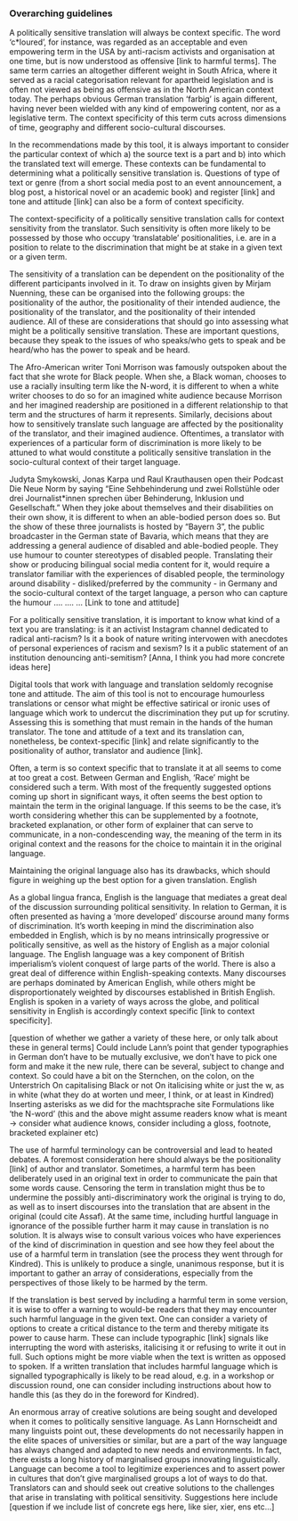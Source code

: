 ### Overarching guidelines

<CollapsableSection title="Context-specificity">

A politically sensitive translation will always be context specific. The word ‘c\*loured’, for instance, was regarded as an acceptable and even empowering term in the USA by anti-racism activists and organisation at one time, but is now understood as offensive [link to harmful terms]. The same term carries an altogether different weight in South Africa, where it served as a racial categorisation relevant for apartheid legislation and is often not viewed as being as offensive as in the North American context today. The perhaps obvious German translation ‘farbig’ is again different, having never been wielded with any kind of empowering content, nor as a legislative term. The context specificity of this term cuts across dimensions of time, geography and different socio-cultural discourses.

In the recommendations made by this tool, it is always important to consider the particular context of which a) the source text is a part and b) into which the translated text will emerge. These contexts can be fundamental to determining what a politically sensitive translation is. Questions of type of text or genre (from a short social media post to an event announcement, a blog post, a historical novel or an academic book) and register [link] and tone and attitude [link] can also be a form of context specificity.

The context-specificity of a politically sensitive translation calls for context sensitivity from the translator. Such sensitivity is often more likely to be possessed by those who occupy ‘translatable’ positionalities, i.e. are in a position to relate to the discrimination that might be at stake in a given text or a given term.

</CollapsableSection>

<CollapsableSection title="Positionalities">

The sensitivity of a translation can be dependent on the positionality of the different participants involved in it. To draw on insights given by Mirjam Nuenning, these can be organised into the following groups: the positionality of the author, the positionality of their intended audience, the positionality of the translator, and the positionality of their intended audience. All of these are considerations that should go into assessing what might be a politically sensitive translation. These are important questions, because they speak to the issues of who speaks/who gets to speak and be heard/who has the power to speak and be heard.

The Afro-American writer Toni Morrison was famously outspoken about the fact that she wrote for Black people. When she, a Black woman, chooses to use a racially insulting term like the N-word, it is different to when a white writer chooses to do so for an imagined white audience because Morrison and her imagined readership are positioned in a different relationship to that term and the structures of harm it represents. Similarly, decisions about how to sensitively translate such language are affected by the positionality of the translator, and their imagined audience. Oftentimes, a translator with experiences of a particular form of discrimination is more likely to be attuned to what would constitute a politically sensitive translation in the socio-cultural context of their target language.

Judyta Smykowski, Jonas Karpa und Raul Krauthausen open their Podcast Die Neue Norm by saying “Eine Sehbehinderung und zwei Rollstühle oder drei Journalist\*innen sprechen über Behinderung, Inklusion und Gesellschaft.” When they joke about themselves and their disabilities on their own show, it is different to when an able-bodied person does so. But the show of these three journalists is hosted by “Bayern 3”, the public broadcaster in the German state of Bavaria, which means that they are addressing a general audience of disabled and able-bodied people. They use humour to counter stereotypes of disabled people. Translating their show or producing bilingual social media content for it, would require a translator familiar with the experiences of disabled people, the terminology around disability - disliked/preferred by the community - in Germany and the socio-cultural context of the target language, a person who can capture the humour …. …. … [Link to tone and attitude]

</CollapsableSection>

<CollapsableSection title="Genre and register of text">

For a politically sensitive translation, it is important to know what kind of a text you are translating: is it an activist Instagram channel dedicated to radical anti-racism? Is it a book of nature writing intervowen with anecdotes of personal experiences of racism and sexism? Is it a public statement of an institution denouncing anti-semitism?
[Anna, I think you had more concrete ideas here]

</CollapsableSection>

<CollapsableSection title="Tone and attitude">

Digital tools that work with language and translation seldomly recognise tone and attitude. The aim of this tool is not to encourage humourless translations or censor what might be effective satirical or ironic uses of language which work to undercut the discrimination they put up for scrutiny. Assessing this is something that must remain in the hands of the human translator. The tone and attitude of a text and its translation can, nonetheless, be context-specific [link] and relate significantly to the positionality of author, translator and audience [link].

</CollapsableSection>

<CollapsableSection title="Maintaining the original language">

Often, a term is so context specific that to translate it at all seems to come at too great a cost. Between German and English, ‘Race’ might be considered such a term. With most of the frequently suggested options coming up short in significant ways, it often seems the best option to maintain the term in the original language. If this seems to be the case, it’s worth considering whether this can be supplemented by a footnote, bracketed explanation, or other form of explainer that can serve to communicate, in a non-condescending way, the meaning of the term in its original context and the reasons for the choice to maintain it in the original language.

Maintaining the original language also has its drawbacks, which should figure in weighing up the best option for a given translation.
English

As a global lingua franca, English is the language that mediates a great deal of the discussion surrounding political sensitivity. In relation to German, it is often presented as having a ‘more developed’ discourse around many forms of discrimination. It’s worth keeping in mind the discrimination also embedded in English, which is by no means intrinsically progressive or politically sensitive, as well as the history of English as a major colonial language. The English language was a key component of British imperialism’s violent conquest of large parts of the world.
There is also a great deal of difference within English-speaking contexts. Many discourses are perhaps dominated by American English, while others might be disproportionately weighted by discourses established in British English. English is spoken in a variety of ways across the globe, and political sensitivity in English is accordingly context specific [link to context specificity].

</CollapsableSection>

<CollapsableSection title="Typographic options">

[question of whether we gather a variety of these here, or only talk about these in general terms]
Could include Lann’s point that gender typographies in German don’t have to be mutually exclusive, we don’t have to pick one form and make it the new rule, there can be several, subject to change and context.
So could have a bit on the Sternchen, on the colon, on the Unterstrich
On capitalising Black or not
On italicising white or just the w, as in white (what they do at worten und meer, I think, or at least in Kindred)
Inserting asterisks as we did for the machtsprache site
Formulations like ‘the N-word’ (this and the above might assume readers know what is meant -> consider what audience knows, consider including a gloss, footnote, bracketed explainer etc)

</CollapsableSection>

<CollapsableSection title="Harmful language/terms">

The use of harmful terminology can be controversial and lead to heated debates. A foremost consideration here should always be the positionality [link] of author and translator. Sometimes, a harmful term has been deliberately used in an original text in order to communicate the pain that some words cause. Censoring the term in translation might thus be to undermine the possibly anti-discriminatory work the original is trying to do, as well as to insert discourses into the translation that are absent in the original (could cite Assaf). At the same time, including hurtful language in ignorance of the possible further harm it may cause in translation is no solution. It is always wise to consult various voices who have experiences of the kind of discrimination in question and see how they feel about the use of a harmful term in translation (see the process they went through for Kindred). This is unlikely to produce a single, unanimous response, but it is important to gather an array of considerations, especially from the perspectives of those likely to be harmed by the term.

If the translation is best served by including a harmful term in some version, it is wise to offer a warning to would-be readers that they may encounter such harmful language in the given text. One can consider a variety of options to create a critical distance to the term and thereby mitigate its power to cause harm. These can include typographic [link] signals like interrupting the word with asterisks, italicising it or refusing to write it out in full. Such options might be more viable when the text is written as opposed to spoken. If a written translation that includes harmful language which is signalled typographically is likely to be read aloud, e.g. in a workshop or discussion round, one can consider including instructions about how to handle this (as they do in the foreword for Kindred).

</CollapsableSection>

<CollapsableSection title="Creative solutions">

An enormous array of creative solutions are being sought and developed when it comes to politically sensitive language. As Lann Hornscheidt and many linguists point out, these developments do not necessarily happen in the elite spaces of universities or similar, but are a part of the way language has always changed and adapted to new needs and environments. In fact, there exists a long history of marginalised groups innovating linguistically. Language can become a tool to legitimize experiences and to assert power in cultures that don’t give marginalised groups a lot of ways to do that. Translators can and should seek out creative solutions to the challenges that arise in translating with political sensitivity.
Suggestions here include [question if we include list of concrete egs here, like sier, xier, ens etc…]

</CollapsableSection>
